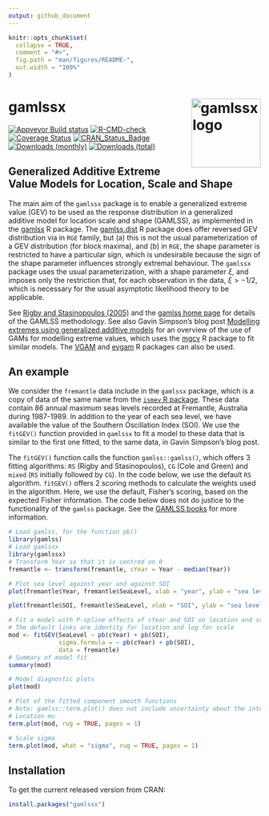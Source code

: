 ```yaml
---
output: github_document
---
```


<!-- README.md is generated from README.Rmd. Please edit that file -->

```r
knitr::opts_chunk$set(
  collapse = TRUE,
  comment = "#>",
  fig.path = "man/figures/README-",
  out.width = "100%"
)
```

# gamlssx <img src="tools/gamlssx_logo.png" alt = "gamlssx logo" height = "138" align="right" />

[![Appveyor Build status](https://ci.appveyor.com/api/projects/status/99jojhgk9t4agdmv/branch/main?svg=true)](https://ci.appveyor.com/project/paulnorthrop/gamlssx/branch/main)
[![R-CMD-check](https://github.com/paulnorthrop/gamlssx/actions/workflows/R-CMD-check.yaml/badge.svg)](https://github.com/paulnorthrop/gamlssx/actions/workflows/R-CMD-check.yaml)
[![Coverage Status](https://codecov.io/github/paulnorthrop/gamlssx/coverage.svg?branch=master)](https://app.codecov.io/github/paulnorthrop/gamlssx?branch=master)
[![CRAN_Status_Badge](https://www.r-pkg.org/badges/version/gamlssx)](https://cran.r-project.org/package=gamlssx)
[![Downloads (monthly)](https://cranlogs.r-pkg.org/badges/gamlssx?color=brightgreen)](https://cran.r-project.org/package=gamlssx)
[![Downloads (total)](https://cranlogs.r-pkg.org/badges/grand-total/gamlssx?color=brightgreen)](https://cran.r-project.org/package=gamlssx)

## Generalized Additive Extreme Value Models for Location, Scale and Shape

The main aim of the `gamlssx` package is to enable a generalized extreme value (GEV) to be used as the response distribution in a generalized additive model for location scale and shape (GAMLSS), as implemented in the [gamlss](https://CRAN.R-project.org/package=gamlss) R package. The [gamlss.dist](https://CRAN.R-project.org/package=gamlss.dist) R package does offer reversed GEV distribution via in `RGE` family, but (a) this is not the usual parameterization of a GEV distribution (for block maxima), and (b) in `RGE`, the shape parameter is restricted to have a particular sign, which is undesirable because the sign of the shape parameter influences strongly extremal behaviour. The `gamlssx` package uses the usual parameterization, with a shape parameter $\xi$, and imposes only the restriction that, for each observation in the data, $\xi > -1/2$, which is necessary for the usual asymptotic likelihood theory to be applicable.

See [Rigby and Stasinopoulos (2005)](https://doi.org/10.1111%2Fj.1467-9876.2005.00510.x) and the [gamlss home page](https://www.gamlss.com/) for details of the GAMLSS methodology. See also Gavin Simpson's blog post [Modelling extremes using generalized additive models](https://fromthebottomoftheheap.net/2017/01/25/modelling-extremes-with-gams/) for an overview of the use of GAMs for modelling extreme values, which uses the [mgcv](https://cran.r-project.org/package=mgcv) R package to fit similar models. The [VGAM](https://CRAN.R-project.org/package=VGAM) and [evgam](https://CRAN.R-project.org/package=evgam) R packages can also be used.

## An example

We consider the `fremantle` data include in the `gamlssx` package, which is a copy of data of the same name from the [`ismev` R package](https://CRAN.R-project.org/package=gamlss). These data contain 86 annual maximum seas levels recorded at Fremantle, Australia during 1987-1989. In addition to the year of each sea level, we have available the value of the Southern Oscillation Index (SOI). We use the `fitGEV()` function provided in `gamlssx` to fit a model to these data that is similar to the first one fitted, to the same data, in Gavin Simpson's blog post. 

The `fitGEV()` function calls the function `gamlss::gamlss()`, which offers 3 fitting algorithms: `RS` (Rigby and Stasinopoulos), `CG` (Cole and Green) and `mixed` (`RS` initially followed by `CG`). In the code below, we use the default `RS` algorithm. `fitGEV()` offers 2 scoring methods to calculate the weights used in the algorithm. Here, we use the default, Fisher's scoring, based on the expected Fisher information. The code below does not do justice to the functionality of the `gamlss` package.  See the [GAMLSS books](https://www.gamlss.com/books-vignettes/) for more information. 

```r
# Load gamlss, for the function pb()
library(gamlss)
# Load gamlssx
library(gamlssx)
# Transform Year so that it is centred on 0 
fremantle <- transform(fremantle, cYear = Year - median(Year))
```

```r
# Plot sea level against year and against SOI
plot(fremantle$Year, fremantle$SeaLevel, xlab = "year", ylab = "sea level (m)")
```

```r
plot(fremantle$SOI, fremantle$SeaLevel, xlab = "SOI", ylab = "sea level (m)")
```

```r
# Fit a model with P-spline effects of cYear and SOI on location and scale
# The default links are identity for location and log for scale
mod <- fitGEV(SeaLevel ~ pb(cYear) + pb(SOI), 
              sigma.formula = ~ pb(cYear) + pb(SOI), 
              data = fremantle)
# Summary of model fit
summary(mod)
```

```r
# Model diagnostic plots
plot(mod)
```

```r
# Plot of the fitted component smooth functions
# Note: gamlss::term.plot() does not include uncertainty about the intercept
# Location mu
term.plot(mod, rug = TRUE, pages = 1)
```

```r
# Scale sigma
term.plot(mod, what = "sigma", rug = TRUE, pages = 1)
```

## Installation

To get the current released version from CRAN:

```r
install.packages("gamlssx")
```
